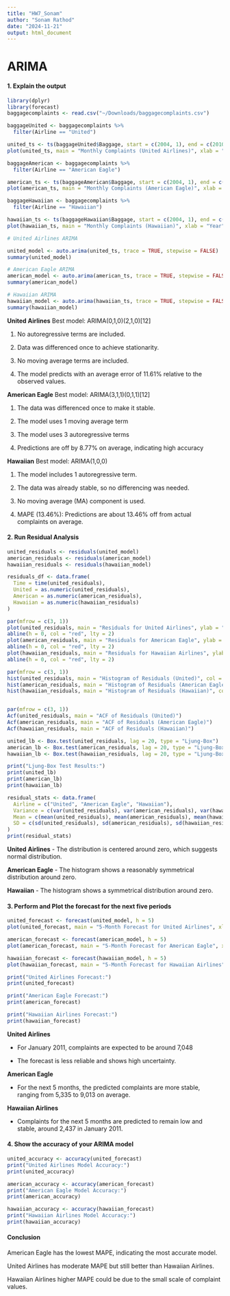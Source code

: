```yaml
---
title: "HW7_Sonam"
author: "Sonam Rathod"
date: "2024-11-21"
output: html_document
---
```


# ARIMA

#### 1. Explain the output
```r
library(dplyr)
library(forecast)
baggagecomplaints <- read.csv("~/Downloads/baggagecomplaints.csv")

baggageUnited <- baggagecomplaints %>%
  filter(Airline == "United")

united_ts <- ts(baggageUnited$Baggage, start = c(2004, 1), end = c(2010,12), frequency = 12)
plot(united_ts, main = "Monthly Complaints (United Airlines)", xlab = "Year", ylab = "Complaints")

baggageAmerican <- baggagecomplaints %>%
  filter(Airline == "American Eagle")

american_ts <- ts(baggageAmerican$Baggage, start = c(2004, 1), end = c(2010,12), frequency = 12)
plot(american_ts, main = "Monthly Complaints (American Eagle)", xlab = "Year", ylab = "Complaints")

baggageHawaiian <- baggagecomplaints %>%
  filter(Airline == "Hawaiian")

hawaiian_ts <- ts(baggageHawaiian$Baggage, start = c(2004, 1), end = c(2010,12), frequency = 12)
plot(hawaiian_ts, main = "Monthly Complaints (Hawaiian)", xlab = "Year", ylab = "Complaints")

# United Airlines ARIMA

united_model <- auto.arima(united_ts, trace = TRUE, stepwise = FALSE)
summary(united_model)

# American Eagle ARIMA
american_model <- auto.arima(american_ts, trace = TRUE, stepwise = FALSE)
summary(american_model)

# Hawaiian ARIMA
hawaiian_model <- auto.arima(hawaiian_ts, trace = TRUE, stepwise = FALSE)
summary(hawaiian_model)
```

**United Airlines** Best model: ARIMA(0,1,0)(2,1,0)[12]

1. No autoregressive terms are included.

2. Data was differenced once to achieve stationarity.

3. No moving average terms are included.

4. The model predicts with an average error of 11.61% relative to the observed values.

**American Eagle** Best model: ARIMA(3,1,1)(0,1,1)[12]

1. The data was differenced once to make it stable.

2. The model uses 1 moving average term

3. The model uses 3 autoregressive terms

4. Predictions are off by 8.77% on average, indicating high accuracy 

**Hawaiian** Best model: ARIMA(1,0,0) 

1. The model includes 1 autoregressive term.

2. The data was already stable, so no differencing was needed.

3. No moving average (MA) component is used.

4. MAPE (13.46%): Predictions are about 13.46% off from actual complaints on average.


#### 2. Run Residual Analysis
```r
united_residuals <- residuals(united_model)
american_residuals <- residuals(american_model)
hawaiian_residuals <- residuals(hawaiian_model)

residuals_df <- data.frame(
  Time = time(united_residuals),
  United = as.numeric(united_residuals),
  American = as.numeric(american_residuals),
  Hawaiian = as.numeric(hawaiian_residuals)
)

par(mfrow = c(3, 1))
plot(united_residuals, main = "Residuals for United Airlines", ylab = "Residuals", col = "blue")
abline(h = 0, col = "red", lty = 2)
plot(american_residuals, main = "Residuals for American Eagle", ylab = "Residuals", col = "green")
abline(h = 0, col = "red", lty = 2)
plot(hawaiian_residuals, main = "Residuals for Hawaiian Airlines", ylab = "Residuals", col = "purple")
abline(h = 0, col = "red", lty = 2)

par(mfrow = c(3, 1))
hist(united_residuals, main = "Histogram of Residuals (United)", col = "blue", xlab = "Residuals")
hist(american_residuals, main = "Histogram of Residuals (American Eagle)", col = "green", xlab = "Residuals")
hist(hawaiian_residuals, main = "Histogram of Residuals (Hawaiian)", col = "purple", xlab = "Residuals")


par(mfrow = c(3, 1))
Acf(united_residuals, main = "ACF of Residuals (United)")
Acf(american_residuals, main = "ACF of Residuals (American Eagle)")
Acf(hawaiian_residuals, main = "ACF of Residuals (Hawaiian)")

united_lb <- Box.test(united_residuals, lag = 20, type = "Ljung-Box")
american_lb <- Box.test(american_residuals, lag = 20, type = "Ljung-Box")
hawaiian_lb <- Box.test(hawaiian_residuals, lag = 20, type = "Ljung-Box")

print("Ljung-Box Test Results:")
print(united_lb)
print(american_lb)
print(hawaiian_lb)

residual_stats <- data.frame(
  Airline = c("United", "American Eagle", "Hawaiian"),
  Variance = c(var(united_residuals), var(american_residuals), var(hawaiian_residuals)),
  Mean = c(mean(united_residuals), mean(american_residuals), mean(hawaiian_residuals)),
  SD = c(sd(united_residuals), sd(american_residuals), sd(hawaiian_residuals))
)
print(residual_stats)

```

**United Airlines** - The distribution is centered around zero, which suggests normal distribution.

**American Eagle** - The histogram shows a reasonably symmetrical distribution around zero.

**Hawaiian** - The histogram shows a symmetrical distribution around zero.

#### 3. Perform and Plot the forecast for the next five periods
```r
united_forecast <- forecast(united_model, h = 5)
plot(united_forecast, main = "5-Month Forecast for United Airlines", xlab = "Year", ylab = "Complaints")

american_forecast <- forecast(american_model, h = 5)
plot(american_forecast, main = "5-Month Forecast for American Eagle", xlab = "Year", ylab = "Complaints")

hawaiian_forecast <- forecast(hawaiian_model, h = 5)
plot(hawaiian_forecast, main = "5-Month Forecast for Hawaiian Airlines", xlab = "Year", ylab = "Complaints")

print("United Airlines Forecast:")
print(united_forecast)

print("American Eagle Forecast:")
print(american_forecast)

print("Hawaiian Airlines Forecast:")
print(hawaiian_forecast)

```

**United Airlines**

- For January 2011, complaints are expected to be around 7,048

- The forecast is less reliable and shows high uncertainty.

**American Eagle**

- For the next 5 months, the predicted complaints are more stable, ranging from 5,335 to 9,013 on average.


**Hawaiian Airlines**

- Complaints for the next 5 months are predicted to remain low and stable, around 2,437 in January 2011.

#### 4. Show the accuracy of your ARIMA model
```r
united_accuracy <- accuracy(united_forecast)
print("United Airlines Model Accuracy:")
print(united_accuracy)

american_accuracy <- accuracy(american_forecast)
print("American Eagle Model Accuracy:")
print(american_accuracy)

hawaiian_accuracy <- accuracy(hawaiian_forecast)
print("Hawaiian Airlines Model Accuracy:")
print(hawaiian_accuracy)

```

#### Conclusion

American Eagle has the lowest MAPE, indicating the most accurate model.

United Airlines has moderate MAPE but still better than Hawaiian Airlines.

Hawaiian Airlines higher MAPE could be due to the small scale of complaint values.
